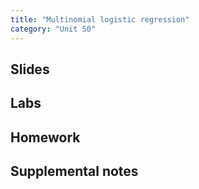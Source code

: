 ```yaml
---
title: "Multinomial logistic regression"
category: "Unit 50"
---
```


## Slides 

## Labs 

## Homework 

## Supplemental notes